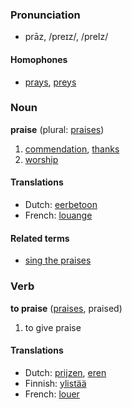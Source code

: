 ===Pronunciation===
*prāz, /preɪz/, /preIz/

====Homophones====
*[[prays]], [[preys]]

===Noun===
'''praise''' (plural: [[praises]])

#[[commendation]], [[thanks]]
#[[worship]]

====Translations====
*Dutch: [[eerbetoon]]
*French: [[louange]]


====Related terms====
*[[sing the praises]]

===Verb===
'''to praise''' ([[praises]], praised)

#to give praise

====Translations====
*Dutch: [[prijzen]], [[eren]]
*Finnish: [[ylistää]]
*French: [[louer]]